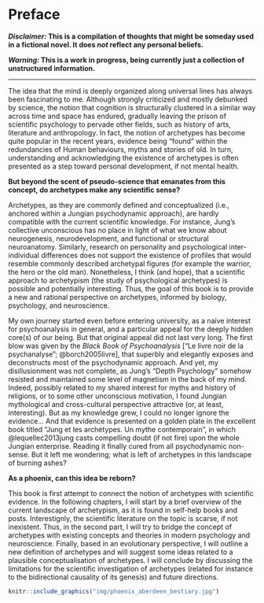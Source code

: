 # Preface {-}

***Disclaimer:* This is a compilation of thoughts that might be someday used in a fictional novel. It does *not* reflect any personal beliefs.**

***Warning:* This is a work in progress, being currently just a collection of unstructured information.**

--- 


The idea that the mind is deeply organized along universal lines has always been fascinating to me. Although strongly criticized and mostly debunked by science, the notion that cognition is structurally clustered in a similar way across time and space has endured, gradually leaving the prison of scientific psychology to pervade other fields, such as history of arts, literature and anthropology. In fact, the notion of archetypes has become quite popular in the recent years, evidence being "found" within the redundancies of Human behaviours, myths and stories of old. In turn, understanding and acknowledging the existence of archetypes is often presented as a step toward personal development, if not mental health.

**But beyond the scent of pseudo-science that emanates from this concept, do archetypes make any scientific sense?** 

Archetypes, as they are commonly defined and conceptualized (i.e., anchored within a Jungian psychodynamic approach), are hardly compatible with the current scientific knowledge. For instance, Jung's collective unconscious has no place in light of what we know about neurogenesis, neurodevelopment, and functional or structural neuroanatomy. Similarly, research on personality and psychological inter-individual differences does not support the existence of profiles that would resemble commonly described archetypal figures (for example the warrior, the hero or the old man). Nonetheless, I think (and hope), that a scientific approach to archetypism (the study of psychological archetypes) is possible and potentially interesting. Thus, the goal of this book is to provide a new and rational perspective on archetypes, informed by biology, psychology, and neuroscience. 


My own journey started even before entering university, as a naive interest for psychoanalysis in general, and a particular appeal for the deeply hidden core(s) of our being. But that original appeal did not last very long. The first blow was given by the *Black Book of Psychoanalysis* ["Le livre noir de la psychanalyse"; @borch2005livre], that superbly and elegantly exposes and deconstructs most of the psychodynamic approach. And yet, my disillusionment was not complete, as Jung's "Depth Psychology" somehow resisted and maintained some level of magnetism in the back of my mind. Indeed, possibly related to my shared interest for myths and history of religions, or to some other unconscious motivation, I found Jungian mythological and cross-cultural perspective attractive (or, at least, interesting). But as my knowledge grew, I could no longer ignore the evidence... And that evidence is presented on a golden plate in the excellent book titled "Jung et les archétypes. Un mythe contemporain", in which @lequellec2013jung casts compelling doubt (if not fire) upon the whole Jungian enterprise. Reading it finally cured from all psychodynamic non-sense. But it left me wondering; what is left of archetypes in this landscape of burning ashes? 

**As a phoenix, can this idea be reborn?**

This book is first attempt to connect the notion of archetypes with scientific evidence. In the following chapters, I will start by a brief overview of the current landscape of archetypism, as it is found in self-help books and posts. Interestignly, the scientific literature on the topic is scarse, if not inexistent. Thus, in the second part, I will try to bridge the concept of archetypes with existing concepts and theories in modern psychology and neuroscience. Finally, based in an evolutionary perspective, I will outline a new definition of archetypes and will suggest some ideas related to a plausible conceptualisation of archetypes. I will conclude by discussing the limitations for the scientific investigation of archetypes (related for instance to the bidirectional causality of its genesis) and future directions.




```r
knitr::include_graphics("img/phoenix_aberdeen_bestiary.jpg")
```
